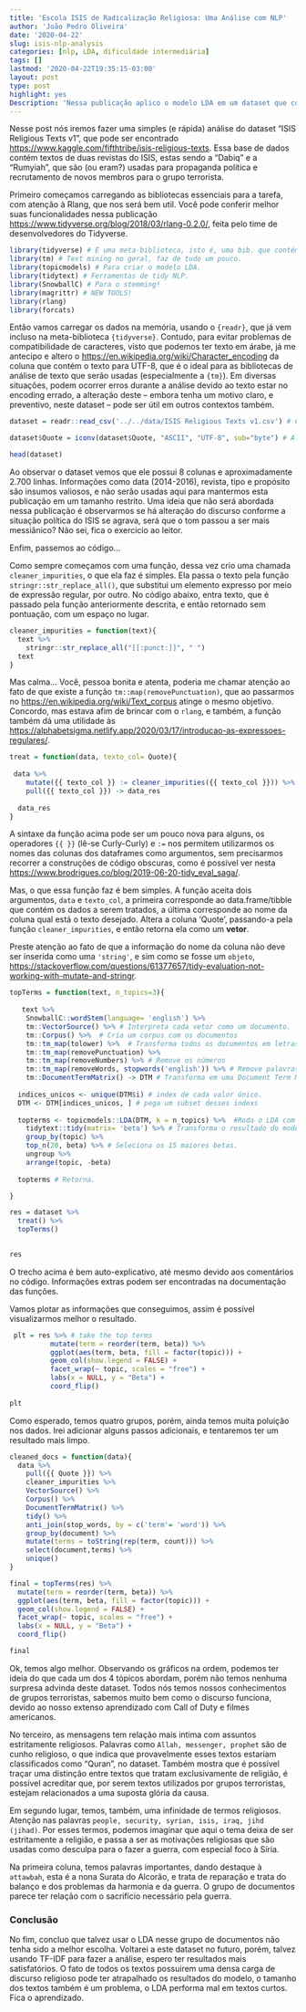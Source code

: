```yaml
---
title: 'Escola ISIS de Radicalização Religiosa: Uma Análise com NLP'
author: 'João Pedro Oliveira'
date: '2020-04-22'
slug: isis-nlp-analysis
categories: [nlp, LDA, dificuldade intermediária]
tags: []
lastmod: '2020-04-22T19:35:15-03:00'
layout: post
type: post
highlight: yes
Description: 'Nessa publicação aplico o modelo LDA em um dataset que contém artigos de revista utilizados pelo Estado Islâmico em sua propaganda política.'
---
```


Nesse post nós iremos fazer uma simples (e rápida) análise do dataset "ISIS Religious Texts v1", que pode ser encontrado [https://www.kaggle.com/fifthtribe/isis-religious-texts](AQUI). Essa base de dados contém textos de duas revistas do ISIS, estas sendo a "Dabiq" e a "Rumyiah", que são (ou eram?) usadas para propaganda política e recrutamento de novos membros para o grupo terrorista.

Primeiro começamos carregando as bibliotecas essenciais para a tarefa, com atenção à Rlang, que nos será bem util. Você pode conferir melhor suas funcionalidades nessa publicação [https://www.tidyverse.org/blog/2018/03/rlang-0.2.0/](AQUI (em inglês)), feita pelo time de desenvolvedores do Tidyverse.


```r
library(tidyverse) # É uma meta-biblioteca, isto é, uma bib. que contém outras bibliotecas.
library(tm) # Text mining no geral, faz de tudo um pouco.
library(topicmodels) # Para criar o modelo LDA.
library(tidytext) # Ferramentas de tidy NLP.
library(SnowballC) # Para o stemming!
library(magrittr) # NEW TOOLS!
library(rlang)
library(forcats)
```

Então vamos carregar os dados na memória, usando o `{readr}`, que já vem incluso na meta-biblioteca `{tidyverse}`. Contudo, para evitar problemas de compatibilidade de caracteres, visto que podemos ter texto em árabe, já me antecipo e altero o [https://en.wikipedia.org/wiki/Character_encoding](encoding) da coluna que contém o texto para UTF-8, que é o ideal para as bibliotecas de análise de texto que serão usadas (especialmente a `{tm}`). Em diversas situações, podem ocorrer erros durante a análise devido ao texto estar no encoding errado, a alteração deste -- embora tenha um motivo claro, e preventivo, neste dataset -- pode ser útil em outros contextos também.

```r
dataset = readr::read_csv('../../data/ISIS Religious Texts v1.csv') # Carrega os dados

dataset$Quote = iconv(dataset$Quote, "ASCII", "UTF-8", sub="byte") # Altera o encoding

head(dataset)
```

Ao observar o dataset vemos que ele possui 8 colunas e aproximadamente 2.700 linhas. Informações como data (2014-2016), revista, tipo e propósito são insumos valiosos, e não serão usadas aqui para mantermos esta publicação em um tamanho restrito. Uma ideia que não será abordada nessa publicação é observarmos se há alteração do discurso conforme a situação política do ISIS se agrava, será que o tom passou a ser mais messiânico? Não sei, fica o exercicio ao leitor.

Enfim, passemos ao código...

Como sempre começamos com uma função, dessa vez crio uma chamada `cleaner_impurities`, o que ela faz é simples. Ela passa o texto pela função `stringr::str_replace_all()`, que substitui um elemento expresso por meio de expressão regular, por outro. No código abaixo, entra texto, que é passado pela função anteriormente descrita, e então retornado sem pontuação, com um espaço no lugar.

```r
cleaner_impurities = function(text){
  text %>% 
    stringr::str_replace_all("[[:punct:]]", " ") 
  text
}
```

Mas calma... Você, pessoa bonita e atenta, poderia me chamar atenção ao fato de que existe a função `tm::map(removePunctuation)`, que ao passarmos no [https://en.wikipedia.org/wiki/Text_corpus](Corpus) atinge o mesmo objetivo. Concordo, mas estava afim de brincar com o `rlang`, e também, a função também dá uma utilidade às [https://alphabetsigma.netlify.app/2020/03/17/introducao-as-expressoes-regulares/](expressões regulares, que vimos no post anterior).

```r
treat = function(data, texto_col= Quote){
  
 data %>%
    mutate({{ texto_col }} := cleaner_impurities({{ texto_col }})) %>% 
    pull({{ texto_col }}) -> data_res
  
  data_res
}
```

A sintaxe da função acima pode ser um pouco nova para alguns, os operadores `{{ }}` (lê-se Curly-Curly) e `:=` nos permitem utilizarmos os nomes das colunas dos dataframes como argumentos, sem precisarmos recorrer a construções de código obscuras, como é possível ver nesta [https://www.brodrigues.co/blog/2019-06-20-tidy_eval_saga/](publicação do Bruno Rodrigues, em seu blog).

Mas, o que essa função faz é bem simples. A função aceita dois argumentos, `data` e `texto_col`, a primeira corresponde ao data.frame/tibble que contém os dados a serem tratados, a última corresponde ao nome da coluna qual está o texto desejado. Altera a coluna 'Quote', passando-a pela função `cleaner_impurities`, e então retorna ela como um **vetor**. 

Preste atenção ao fato de que a informação do nome da coluna não deve ser inserida como uma `'string'`, e sim como se fosse um `objeto`, [https://stackoverflow.com/questions/61377657/tidy-evaluation-not-working-with-mutate-and-stringr](caso contrário, teremos um resultado inesperado).

```r
topTerms = function(text, n_topics=3){
  
   text %>%
    SnowballC::wordStem(language= 'english') %>% 
    tm::VectorSource() %>% # Interpreta cada vetor como um documento.
    tm::Corpus() %>%  # Cria um corpus com os documentos
    tm::tm_map(tolower) %>%  # Transforma todos os documentos em letras minusculas
    tm::tm_map(removePunctuation) %>% 
    tm::tm_map(removeNumbers) %>% # Remove os números
    tm::tm_map(removeWords, stopwords('english')) %>% # Remove palavras frequentes e que são vazias de significado (the, it, as, etc.)
    tm::DocumentTermMatrix() -> DTM # Transforma em uma Document Term Matrix.
  
  indices_unicos <- unique(DTM$i) # index de cada valor único.
  DTM <- DTM[indices_unicos, ] # pega um subset desses indexs
  
  topterms <- topicmodels::LDA(DTM, k = n_topics) %>%  #Roda o LDA com 3 tópicos
    tidytext::tidy(matrix= 'beta') %>% # Transforma o resultado do modelo em um objeto 'tidy', manipulável.
    group_by(topic) %>% 
    top_n(20, beta) %>% # Seleciona os 15 maiores betas.
    ungroup %>% 
    arrange(topic, -beta)
  
  topterms # Retorna.

}

res = dataset %>% 
  treat() %>% 
  topTerms()

    
res
```

O trecho acima é bem auto-explicativo, até mesmo devido aos comentários no código. Informações extras podem ser encontradas na documentação das funções. 

Vamos plotar as informações que conseguimos, assim é possível visualizarmos melhor o resultado.


```r
 plt = res %>% # take the top terms
          mutate(term = reorder(term, beta)) %>%
          ggplot(aes(term, beta, fill = factor(topic))) + 
          geom_col(show.legend = FALSE) + 
          facet_wrap(~ topic, scales = "free") + 
          labs(x = NULL, y = "Beta") +  
          coord_flip()
  
plt
```

Como esperado, temos quatro grupos, porém, ainda temos muita poluição nos dados. Irei adicionar alguns passos adicionais, e tentaremos ter um resultado mais limpo.


```r

cleaned_docs = function(data){
  data %>% 
    pull({{ Quote }}) %>% 
    cleaner_impurities %>% 
    VectorSource() %>% 
    Corpus() %>% 
    DocumentTermMatrix() %>% 
    tidy() %>% 
    anti_join(stop_words, by = c('term'= 'word')) %>% 
    group_by(document) %>% 
    mutate(terms = toString(rep(term, count))) %>% 
    select(document,terms) %>% 
    unique()
}

final = topTerms(res) %>% 
  mutate(term = reorder(term, beta)) %>%
  ggplot(aes(term, beta, fill = factor(topic))) + 
  geom_col(show.legend = FALSE) + 
  facet_wrap(~ topic, scales = "free") + 
  labs(x = NULL, y = "Beta") +  
  coord_flip()

final

```

Ok, temos algo melhor. Observando os gráficos na ordem, podemos ter ideia do que cada um dos 4 tópicos abordam, porém não temos nenhuma surpresa advinda deste dataset. Todos nós temos nossos conhecimentos de grupos terroristas, sabemos muito bem como o discurso funciona, devido ao nosso extenso aprendizado com Call of Duty e filmes americanos.

No terceiro, as mensagens tem relação mais intima com assuntos estritamente religiosos. Palavras como `Allah, messenger, prophet` são de cunho religioso, o que indica que provavelmente esses textos estariam classificados como "Quran", no dataset. Também mostra que é possível traçar uma distinção entre textos que tratam exclusivamente de religião, é possível acreditar que, por serem textos utilizados por grupos terroristas, estejam relacionados a uma suposta glória da causa.

Em segundo lugar, temos, também, uma infinidade de termos religiosos. Atenção nas palavras `people, security, syrian, isis, iraq, jihd (jihad)`. Por esses termos, podemos imaginar que aqui o tema deixa de ser estritamente a religião, e passa a ser as motivações religiosas que são usadas como desculpa para o fazer a guerra, com especial foco à Síria.

Na primeira coluna, temos palavras importantes, dando destaque à `attawbah`, esta é a nona Surata do Alcorão, e trata de reparação e trata do balanço e dos problemas da harmonia e da guerra. O grupo de documentos parece ter relação com o sacrificio necessário pela guerra.


### Conclusão

No fim, concluo que talvez usar o LDA nesse grupo de documentos não tenha sido a melhor escolha. Voltarei a este dataset no futuro, porém, talvez usando TF-IDF para fazer a análise, espero ter resultados mais satisfatórios. O fato de todos os textos possuirem uma densa carga de discurso religioso pode ter atrapalhado os resultados do modelo, o tamanho dos textos também é um problema, o LDA performa mal em textos curtos. Fica o aprendizado.







